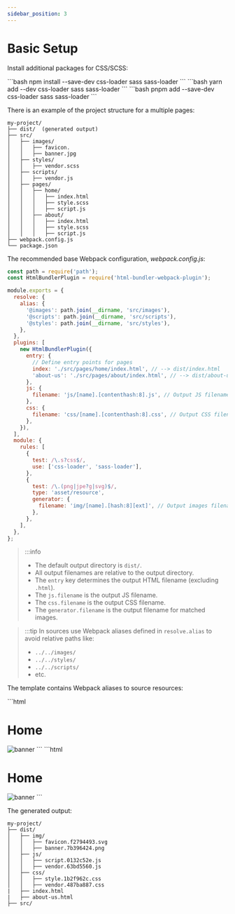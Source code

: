 ```yaml
---
sidebar_position: 3
---
```



# Basic Setup

Install additional packages for CSS/SCSS:

<Tabs groupId="packages">
  <TabItem value="npm" label="npm">
    ```bash
    npm install --save-dev css-loader sass sass-loader
    ```
  </TabItem>
  <TabItem value="yarn" label="yarn">
    ```bash
    yarn add --dev css-loader sass sass-loader
    ```
  </TabItem>
  <TabItem value="pnpm" label="pnpm">
    ```bash
    pnpm add --save-dev css-loader sass sass-loader
    ```
  </TabItem>
</Tabs>

There is an example of the project structure for a multiple pages:

```text
my-project/
├── dist/  (generated output)
├── src/
│   ├── images/
│   │   ├── favicon.
│   │   ├── banner.jpg
│   ├── styles/
│   │   ├── vendor.scss
│   ├── scripts/
│   │   ├── vendor.js
│   ├── pages/
│   │   ├── home/
│   │   │   ├── index.html
│   │   │   ├── style.scss
│   │   │   ├── script.js
│   │   ├── about/
│   │   │   ├── index.html
│   │   │   ├── style.scss
│   │   │   ├── script.js
├── webpack.config.js
└── package.json
```

The recommended base Webpack configuration, _webpack.config.js_:

```js
const path = require('path');
const HtmlBundlerPlugin = require('html-bundler-webpack-plugin');

module.exports = {
  resolve: {
    alias: {
      '@images': path.join(__dirname, 'src/images'),
      '@scripts': path.join(__dirname, 'src/scripts'),
      '@styles': path.join(__dirname, 'src/styles'),
    },
  },
  plugins: [
    new HtmlBundlerPlugin({
      entry: {
        // Define entry points for pages
        index: './src/pages/home/index.html', // --> dist/index.html
        'about-us': './src/pages/about/index.html', // --> dist/about-us.html
      },
      js: {
        filename: 'js/[name].[contenthash:8].js', // Output JS filename
      },
      css: {
        filename: 'css/[name].[contenthash:8].css', // Output CSS filename
      },
    }),
  ],
  module: {
    rules: [
      {
        test: /\.s?css$/,
        use: ['css-loader', 'sass-loader'],
      },
      {
        test: /\.(png|jpe?g|svg)$/,
        type: 'asset/resource',
        generator: {
          filename: 'img/[name].[hash:8][ext]', // Output images filename
        },
      },
    ],
  },
};
```

> :::info
> - The default output directory is `dist/`.
> - All output filenames are relative to the output directory.
> - The `entry` key determines the output HTML filename (excluding `.html`).
> - The `js.filename` is the output JS filename.
> - The `css.filename` is the output CSS filename.
> - The `generator.filename` is the output filename for matched images.

> :::tip
> In sources use Webpack aliases defined in `resolve.alias` to avoid relative paths like:
> - `../../images/`
> - `../../styles/`
> - `../../scripts/`
> - etc.

The template contains Webpack aliases to source resources:

<Tabs groupId="resources">
  <TabItem value="src HTML" label="src/pages/home/index.html">
    ```html
    <!DOCTYPE html>
    <html lang="en">
    <head>
      <title>Home</title>
      <link href="@images/favicon.svg" rel="icon" type="image/svg+xml">
      <link href="./style.scss" rel="stylesheet"> <!-- local template directory -->
      <link href="@styles/vendor.scss" rel="stylesheet">
      <script src="@scripts/vendor.js" defer="defer"></script>
    </head>
    <body>
      <h1>Home</h1>
      <img src="@images/banner.png" alt="banner" />
      <script src="./script.js"></script> <!-- local template directory -->
    </body>
    </html>
    ```
  </TabItem>
  <TabItem value="dist HTML" label="dist/index.html (generated)">
    ```html
    <!DOCTYPE html>
    <html lang="en">
    <head>
      <title>Home</title>
      <link href="img/favicon.f2794493.svg" rel="icon" type="image/svg+xml">
      <link href="css/style.1b2f962c.css" rel="stylesheet">
      <link href="css/vendor.487ba887.css" rel="stylesheet">
      <script src="js/vendor.63bd5560.js" defer="defer"></script>
    </head>
    <body>
      <h1>Home</h1>
      <img src="img/banner.7b396424.png" alt="banner" />
      <script src="js/script.0132c52e.js"></script>
    </body>
    </html>
    ```
  </TabItem>
</Tabs>

The generated output:

```
my-project/
├── dist/
│   ├── img/
│   │   ├── favicon.f2794493.svg
│   │   ├── banner.7b396424.png
│   ├── js/
│   │   ├── script.0132c52e.js
│   │   ├── vendor.63bd5560.js
│   ├── css/
│   │   ├── style.1b2f962c.css
│   │   ├── vendor.487ba887.css
|   ├── index.html
|   ├── about-us.html
├── src/
```
